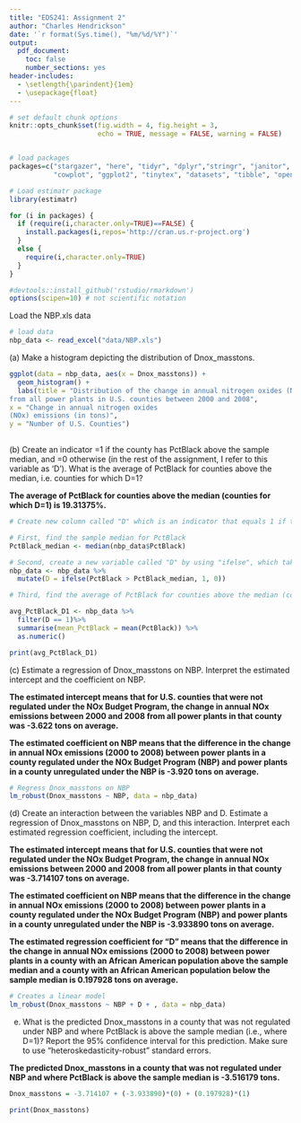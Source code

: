 ```yaml
---
title: "EDS241: Assignment 2"
author: "Charles Hendrickson"
date: '`r format(Sys.time(), "%m/%d/%Y")`'
output: 
  pdf_document:
    toc: false
    number_sections: yes
header-includes:
  - \setlength{\parindent}{1em}
  - \usepackage{float}
--- 
```

  
``` r

# set default chunk options
knitr::opts_chunk$set(fig.width = 4, fig.height = 3, 
                      echo = TRUE, message = FALSE, warning = FALSE)


# load packages
packages=c("stargazer", "here", "tidyr", "dplyr","stringr", "janitor", 
           "cowplot", "ggplot2", "tinytex", "datasets", "tibble", "openxlsx", "estimatr", "car", "readxl")

# Load estimatr package
library(estimatr)

for (i in packages) {
  if (require(i,character.only=TRUE)==FALSE) {
    install.packages(i,repos='http://cran.us.r-project.org')
  }
  else {
    require(i,character.only=TRUE)
  }
}

#devtools::install_github('rstudio/rmarkdown')
options(scipen=10) # not scientific notation

```

Load the NBP.xls data 
```r
# load data 
nbp_data <- read_excel("data/NBP.xls")

```

\noindent (a) Make a histogram depicting the distribution of Dnox_masstons.

```r
ggplot(data = nbp_data, aes(x = Dnox_masstons)) +
  geom_histogram() +
  labs(title = "Distribution of the change in annual nitrogen oxides (NOx) emissions
from all power plants in U.S. counties between 2000 and 2008", 
x = "Change in annual nitrogen oxides 
(NOx) emissions (in tons)",
y = "Number of U.S. Counties")
  
```

\noindent (b) Create an indicator =1 if the county has PctBlack above the sample median, and =0 otherwise (in the rest of the assignment, I refer to this variable as ‘D’). What is the average of PctBlack for counties above the median, i.e. counties for which D=1?

**The average of PctBlack for counties above the median (counties for which D=1) is  19.31375%.**

```r
# Create new column called "D" which is an indicator that equals 1 if the county has PctBlack above the sample median, and equals 0 otherwise

# First, find the sample median for PctBlack
PctBlack_median <- median(nbp_data$PctBlack)

# Second, create a new variable called "D" by using "ifelse", which takes a condition, followed by what the output should be if the condition is met, followed by the output of the condition is not met.
nbp_data <- nbp_data %>%
  mutate(D = ifelse(PctBlack > PctBlack_median, 1, 0))

# Third, find the average of PctBlack for counties above the median (counties for which D=1)

avg_PctBlack_D1 <- nbp_data %>%
  filter(D == 1)%>% 
  summarise(mean_PctBlack = mean(PctBlack)) %>% 
  as.numeric()

print(avg_PctBlack_D1)
```

\noindent (c) Estimate a regression of Dnox_masstons on NBP. Interpret the estimated intercept and the coefficient on NBP.

**The estimated intercept means that for U.S. counties that were not regulated under the NOx Budget Program, the change in annual NOx emissions between 2000 and 2008 from all power plants in that county was -3.622 tons on average.**

**The estimated coefficient on NBP means that the difference in the change in annual NOx emissions (2000 to 2008) between power plants in a county regulated under the NOx Budget Program (NBP) and power plants in a county unregulated under the NBP is -3.920 tons on average.**


```r
# Regress Dnox_masstons on NBP
lm_robust(Dnox_masstons ~ NBP, data = nbp_data)

```

\noindent (d) Create an interaction between the variables NBP and D. Estimate a regression of Dnox_masstons on NBP, D, and this interaction. Interpret each estimated regression coefficient, including the intercept.

**The estimated intercept means that for U.S. counties that were not regulated under the NOx Budget Program, the change in annual NOx emissions between 2000 and 2008 from all power plants in that county was -3.714107 tons on average.**

**The estimated coefficient on NBP means that the difference in the change in annual NOx emissions (2000 to 2008) between power plants in a county regulated under the NOx Budget Program (NBP) and power plants in a county unregulated under the NBP is -3.933890 tons on average.**

**The estimated regression coefficient for "D" means that the difference in the change in annual NOx emissions (2000 to 2008) between power plants in a county with an African American population above the sample median and a county with an African American population below the sample median is 0.197928 tons on average.**

```r
# Creates a linear model 
lm_robust(Dnox_masstons ~ NBP + D + , data = nbp_data)
```


(e) What is the predicted Dnox_masstons in a county that was not regulated under NBP and where PctBlack is above the sample median (i.e., where D=1)? Report the 95% confidence interval for this prediction. Make sure to use “heteroskedasticity-robust” standard errors.

**The predicted Dnox_masstons in a county that was not regulated under NBP and where PctBlack is above the sample median is -3.516179 tons.**



```r
Dnox_masstons = -3.714107 + (-3.933890)*(0) + (0.197928)*(1)

print(Dnox_masstons)
```































































